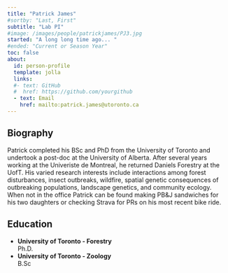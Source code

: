 ```yaml
---
title: "Patrick James"
#sortby: "Last, First"
subtitle: "Lab PI"
#image: /images/people/patrickjames/PJ3.jpg
started: "A long long time ago... "
#ended: "Current or Season Year"
toc: false
about:
  id: person-profile
  template: jolla
  links:
  #- text: GitHub
  #  href: https://github.com/yourgithub
  - text: Email
    href: mailto:patrick.james@utoronto.ca
---
```


::: {#person-profile}
:::
## Biography

Patrick completed his BSc and PhD from the University of Toronto and undertook a post-doc at the University of Alberta. After several years working at the Univeriste de Montreal, he returned Daniels Forestry at the UofT. His varied research interests include interactions among forest disturbances, insect outbreaks, wildfire, spatial genetic consequences of outbreaking populations, landscape genetics, and community ecology. When not in the office Patrick can be found making PB&J sandwiches for his two daughters or checking Strava for PRs on his most recent bike ride.

## Education

-   **University of Toronto - Forestry**<br /> Ph.D.
-   **University of Toronto - Zoology**<br /> B.Sc    